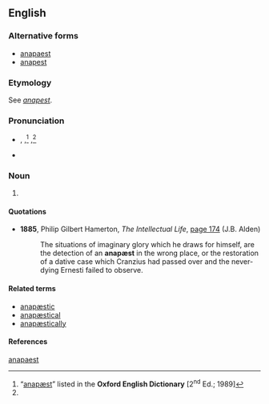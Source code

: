==English==
{{wikipedia}}

===Alternative forms===
* [[anapaest]] {{qualifier|UK}}
* [[anapest]] {{qualifier|US}}

===Etymology===
See ''[[anapest]]''.

===Pronunciation===
* {{a|RP}} {{enPR|ăʹnəpĕst|ăʹnəpēst}}, {{IPA|/ˈænəpɛst/}},<ref name="OED">“[http://www.oed.com/view/Entry/7075 anapæst]” listed in the '''Oxford English Dictionary''' [2<sup>nd</sup> Ed.; 1989]</ref> {{IPAchar|/ˈænəpiːst/}},<ref name="OED"/>
* {{rhymes|ɛst|iːst}}

===Noun===
{{en-noun}}

# {{alternative form of|anapest}}

====Quotations====
* '''1885''', Philip Gilbert Hamerton, ''The Intellectual Life'', [http://books.google.co.uk/books?id=UeREAAAAIAAJ&q=%22anap%C3%A6st%22&dq=%22anap%C3%A6st%22&ei=ykpNSr7EOpDUyQT55sjXAg page 174] (J.B. Alden)
*: The situations of imaginary glory which he draws for himself, are the detection of an '''anapæst''' in the wrong place, or the restoration of a dative case which Cranzius had passed over and the never-dying Ernesti failed to observe.

====Related terms====
* [[anapæstic]]
* [[anapæstical]]
* [[anapæstically]]

====References====
<references/>

[[Category:English terms spelled with Æ|anapaest]]